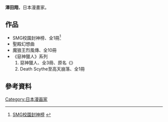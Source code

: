{{expand|time=2011-02-22T08:07:46+00:00}}

{{Japanese|japanese=沢田 翔|kana=さわだ しょう|romaji=Sawada Shō}}
{{漫畫}}
'''澤田翔'''，日本漫畫家。

==作品==
*SMG校園封神榜、全1冊<ref>[http://www.egmanga.com.tw/manga/0412m75_19.htm SMG校園封神榜] {{webarchive|url=https://web.archive.org/web/20100912074257/http://www.egmanga.com.tw/manga/0412m75_19.htm |date=2010-09-12 }}</ref>
*聖殿幻想曲
*魔狼王烈風傳、全10冊
*《惡神獵人》系列
*#惡神獵人、全3冊、原名《{{lang|ja|DEATH SCYTHE悪神狩り}}》
*#Death Scythe至高天崩落、全1冊

==參考資料==
{{reflist|2}}

{{DEFAULTSORT:Sawada Shou}}
{{Japanese cartoonist-stub}}
[[Category:日本漫画家|Category:日本漫画家]]